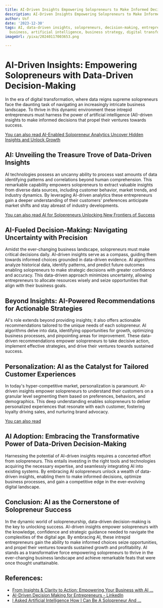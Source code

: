 ```yaml
---
title: AI-Driven Insights Empowering Solopreneurs to Make Informed Decisions
description: AI-Driven Insights Empowering Solopreneurs to Make Informed Decisions
author: Usf
date: '2023-12-30'
tags: AI, data-driven insights, solopreneurs, decision-making, entrepreneurship, small
  business, artificial intelligence, business strategy, digital transformation
imageUrl: /pixa/20240117003653.png

---
```

# AI-Driven Insights:  Empowering Solopreneurs with Data-Driven Decision-Making

In the era of digital transformation,  where data reigns supreme solopreneurs face the daunting task of  navigating an  increasingly intricate business  landscape. To thrive in this dynamic environment these intrepid entrepreneurs must harness the  power of  artificial intelligence (AI)-driven insights to make informed decisions that propel their ventures towards success.

[You can also read AI-Enabled  Solopreneur Analytics Uncover Hidden Insights  and Unlock Growth](AI-Enabled%20Solopreneur%20Analytics%20Uncover%20Hidden%20Insights%20and%20Unlock%20Growth)


## AI: Unveiling  the Treasure Trove of Data-Driven Insights

AI technologies possess an uncanny ability to process vast amounts of  data identifying patterns and correlations beyond human comprehension. This remarkable capability empowers solopreneurs to extract  valuable insights from diverse data  sources,  including customer behavior, market trends, and industry dynamics. By leveraging AI-driven analytics these entrepreneurs gain  a deeper understanding of their customers' preferences anticipate market  shifts and stay abreast of  industry developments.

[You can also read  AI for  Solopreneurs Unlocking New Frontiers of Success](AI%20for%20Solopreneurs%20Unlocking%20New%20Frontiers%20of%20Success)


## AI-Fueled Decision-Making: Navigating  Uncertainty with Precision

Amidst the  ever-changing business landscape, solopreneurs must make critical decisions  daily. AI-driven insights serve as a compass, guiding them towards informed choices grounded in data-driven evidence. AI algorithms analyze historical data, identify patterns, and predict future outcomes enabling solopreneurs  to make strategic decisions  with greater  confidence and accuracy. This data-driven approach minimizes  uncertainty, allowing  entrepreneurs to allocate resources wisely  and seize opportunities that align with their business goals.

## Beyond Insights: AI-Powered Recommendations for Actionable Strategies

AI's role extends beyond providing insights; it also offers actionable recommendations tailored to the unique needs  of each solopreneur. AI algorithms delve into data, identifying opportunities for growth, optimizing business processes, and pinpointing areas for improvement. These data-driven recommendations empower solopreneurs to  take decisive action, implement effective strategies, and drive their ventures towards sustained success.

## Personalization: AI as  the Catalyst for Tailored Customer Experiences

In today's hyper-competitive market, personalization is paramount. AI-driven insights empower solopreneurs to understand their customers on a granular level segmenting  them based on preferences, behaviors, and demographics. This  deep  understanding enables solopreneurs to deliver personalized experiences that resonate with each  customer, fostering loyalty driving sales, and nurturing brand advocacy.

[You can also read ]()


## AI Adoption: Embracing the Transformative Power of Data-Driven Decision-Making

Harnessing the potential  of AI-driven insights requires a concerted effort  from solopreneurs. This entails investing  in the right tools and technologies acquiring the necessary  expertise, and seamlessly integrating AI into existing  systems. By embracing AI solopreneurs unlock a wealth of data-driven insights, enabling them to make informed decisions, optimize business processes, and gain a competitive  edge in the ever-evolving digital landscape.

## Conclusion: AI as the Cornerstone  of Solopreneur Success

In the dynamic world of solopreneurship, data-driven decision-making is the key to unlocking success. AI-driven insights empower solopreneurs with the knowledge, confidence and strategic guidance needed to navigate the complexities of the digital age.  By embracing AI,  these intrepid entrepreneurs gain the ability to make informed choices  seize opportunities, and propel  their ventures  towards sustained  growth and profitability. AI stands  as a transformative  force empowering solopreneurs to thrive in the ever-changing business landscape and achieve remarkable feats that were once thought unattainable.

## References:
- [From Insights & Clarity to Action: Empowering Your Business with AI ...](https://www.linkedin.com/pulse/from-insights-clarity-action-empowering-your-business-renee-bowser)
- [AI-Driven Decision Making for Entrepreneurs - LinkedIn](https://www.linkedin.com/pulse/ai-driven-decision-making-entrepreneurs-opportunities-qvxpf?trk=organization_guest_main-feed-card_feed-article-content)
- [I Asked Artificial Intelligence How I Can Be A Solopreneur And ...](https://fahrikarakas.medium.com/i-asked-artificial-intelligence-how-i-can-be-a-solopreneur-and-content-creator-using-ai-1c35556b165e)

